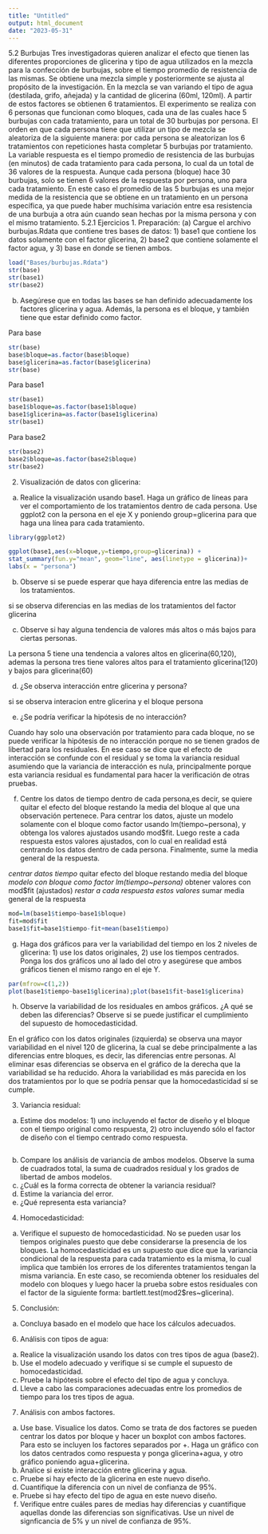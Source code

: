 ```yaml
---
title: "Untitled"
output: html_document
date: "2023-05-31"
---
```

5.2 Burbujas
Tres investigadoras quieren analizar el efecto que tienen las diferentes proporciones
de glicerina y tipo de agua utilizados en la mezcla para la confección de burbujas,
sobre el tiempo promedio de resistencia de las mismas. Se obtiene una mezcla simple
y posteriormente se ajusta al propósito de la investigación. En la mezcla se van
variando el tipo de agua (destilada, grifo, añejada) y la cantidad de glicerina (60ml,
120ml). A partir de estos factores se obtienen 6 tratamientos.
El experimento se realiza con 6 personas que funcionan como bloques, cada una
de las cuales hace 5 burbujas con cada tratamiento, para un total de 30 burbujas
por persona. El orden en que cada persona tiene que utilizar un tipo de mezcla se
aleatoriza de la siguiente manera: por cada persona se aleatorizan los 6 tratamientos
con repeticiones hasta completar 5 burbujas por tratamiento.
La variable respuesta es el tiempo promedio de resistencia de las burbujas (en
minutos) de cada tratamiento para cada persona, lo cual da un total de 36 valores
de la respuesta. Aunque cada persona (bloque) hace 30 burbujas, solo se tienen
6 valores de la respuesta por persona, uno para cada tratamiento. En este caso el
promedio de las 5 burbujas es una mejor medida de la resistencia que se obtiene en
un tratamiento en un persona específica, ya que puede haber muchísima variación
entre esa resistencia de una burbuja a otra aún cuando sean hechas por la misma
persona y con el mismo tratamiento.
5.2.1 Ejercicios
1. Preparación:
(a) Cargue el archivo burbujas.Rdata que contiene tres bases de datos: 1)
base1 que contiene los datos solamente con el factor glicerina, 2) base2
que contiene solamente el factor agua, y 3) base en donde se tienen ambos.
```r
load("Bases/burbujas.Rdata")
str(base)
str(base1)
str(base2)
```

(b) Asegúrese que en todas las bases se han definido adecuadamente los
factores glicerina y agua. Además, la persona es el bloque, y también tiene
que estar definido como factor.


Para base
```r
str(base)
base$bloque=as.factor(base$bloque)
base$glicerina=as.factor(base$glicerina)
str(base)
```
Para base1
```r
str(base1)
base1$bloque=as.factor(base1$bloque)
base1$glicerina=as.factor(base1$glicerina)
str(base1)
```
Para base2
```r
str(base2)
base2$bloque=as.factor(base2$bloque)
str(base2)
```

2. Visualización de datos con glicerina:
(a) Realice la visualización usando base1. Haga un gráfico de líneas para ver el
comportamiento de los tratamientos dentro de cada persona. Use ggplot2
con la persona en el eje X y poniendo group=glicerina para que haga una
línea para cada tratamiento.
```r
library(ggplot2)

ggplot(base1,aes(x=bloque,y=tiempo,group=glicerina)) +
stat_summary(fun.y="mean", geom="line", aes(linetype = glicerina))+
labs(x = "persona")
```

(b) Observe si se puede esperar que haya diferencia entre las medias de los
tratamientos.

si se observa diferencias en las medias de los tratamientos del factor glicerina

(c) Observe si hay alguna tendencia de valores más altos o más bajos para
ciertas personas.

La persona 5 tiene una tendencia a valores altos en glicerina(60,120), ademas la persona tres tiene valores altos para el tratamiento glicerina(120) y bajos para glicerina(60)

(d) ¿Se observa interacción entre glicerina y persona?

si se observa interacion entre glicerina y el bloque persona

(e) ¿Se podría verificar la hipótesis de no interacción?

Cuando hay solo una observación por tratamiento para cada bloque, no se
puede verificar la hipótesis de no interacción porque no se tienen grados de
libertad para los residuales. En ese caso se dice que el efecto de interacción
se confunde con el residual y se toma la variancia residual asumiendo que la
variancia de interacción es nula, principalmente porque esta variancia residual
es fundamental para hacer la verificación de otras pruebas.

(f) Centre los datos de tiempo dentro de cada persona,es decir, se quiere
quitar el efecto del bloque restando la media del bloque al que una
observación pertenece. Para centrar los datos, ajuste un modelo solamente
con el bloque como factor usando lm(tiempo~persona), y obtenga los
valores ajustados usando mod$fit. Luego reste a cada respuesta estos
valores ajustados, con lo cual en realidad está centrando los datos dentro
de cada persona. Finalmente, sume la media general de la respuesta.

*centrar datos tiempo
*quitar efecto del bloque restando media del bloque
*modelo con bloque como factor lm(tiempo~persona)
*obtener valores con mod$fit (ajustados)
*restar a cada respuesta estos valores
*sumar media general de la respuesta

```r
mod=lm(base1$tiempo~base1$bloque)
fit=mod$fit
base1$fit=base1$tiempo-fit+mean(base1$tiempo)
```

(g) Haga dos gráficos para ver la variabilidad del tiempo en los 2 niveles de
glicerina: 1) use los datos originales, 2) use los tiempos centrados. Ponga
los dos gráficos uno al lado del otro y asegúrese que ambos gráficos tienen
el mismo rango en el eje Y.
```r
par(mfrow=c(1,2))
plot(base1$tiempo~base1$glicerina);plot(base1$fit~base1$glicerina)
```

(h) Observe la variabilidad de los residuales en ambos gráficos. ¿A qué se
deben las diferencias? Observe si se puede justificar el cumplimiento del
supuesto de homocedasticidad.

En el gráfico con los datos originales (izquierda) se observa una
mayor variabilidad en el nivel 120 de glicerina, la cual se debe principalmente a
las diferencias entre bloques, es decir, las diferencias entre personas. Al eliminar
esas diferencias se observa en el gráfico de la derecha que la variabilidad se ha
reducido. Ahora la variabilidad es más parecida en los dos tratamientos por lo
que se podría pensar que la homocedasticidad sí se cumple.


3. Variancia residual:
(a) Estime dos modelos: 1) uno incluyendo el factor de diseño y el bloque
con el tiempo original como respuesta, 2) otro incluyendo sólo el factor de
diseño con el tiempo centrado como respuesta.

```r

```

(b) Compare los análisis de variancia de ambos modelos. Observe la suma de
cuadrados total, la suma de cuadrados residual y los grados de libertad de
ambos modelos.
(c) ¿Cuál es la forma correcta de obtener la variancia residual?
(d) Estime la variancia del error.
(e) ¿Qué representa esta variancia?
4. Homocedasticidad:
(a) Verifique el supuesto de homocedasticidad. No se pueden usar los tiempos
originales puesto que debe considerarse la presencia de los bloques. La
homocedasticidad es un supuesto que dice que la variancia condicional
de la respuesta para cada tratamiento es la misma, lo cual implica
que también los errores de los diferentes tratamientos tengan la misma
variancia. En este caso, se recomienda obtener los residuales del modelo
con bloques y luego hacer la prueba sobre estos residuales con el factor de
la siguiente forma: bartlett.test(mod2$res~glicerina).
5. Conclusión:
(a) Concluya basado en el modelo que hace los cálculos adecuados.
6. Análisis con tipos de agua:
(a) Realice la visualización usando los datos con tres tipos de agua (base2).
(b) Use el modelo adecuado y verifique si se cumple el supuesto de
homocedasticidad.
(c) Pruebe la hipótesis sobre el efecto del tipo de agua y concluya.
(d) Lleve a cabo las comparaciones adecuadas entre los promedios de tiempo
para los tres tipos de agua.
7. Análisis con ambos factores.
(a) Use base. Visualice los datos. Como se trata de dos factores se pueden
centrar los datos por bloque y hacer un boxplot con ambos factores. Para
esto se incluyen los factores separados por +. Haga un gráfico con los
datos centrados como respuesta y ponga glicerina+agua, y otro gráfico
poniendo agua+glicerina.
(b) Analice si existe interacción entre glicerina y agua.
(c) Pruebe si hay efecto de la glicerina en este nuevo diseño.
(d) Cuantifique la diferencia con un nivel de confianza de 95%.
(e) Pruebe si hay efecto del tipo de agua en este nuevo diseño.
(f) Verifique entre cuáles pares de medias hay diferencias y cuantifique
aquellas donde las diferencias son significativas. Use un nivel de
signficancia de 5% y un nivel de confianza de 95%.